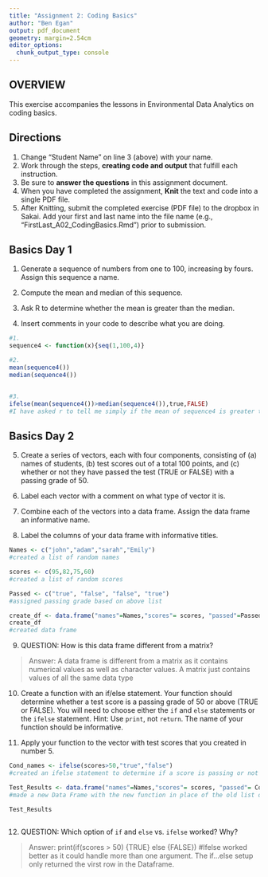 ```yaml
---
title: "Assignment 2: Coding Basics"
author: "Ben Egan"
output: pdf_document
geometry: margin=2.54cm
editor_options: 
  chunk_output_type: console
---
```


## OVERVIEW

This exercise accompanies the lessons in Environmental Data Analytics on coding basics. 

## Directions
1. Change "Student Name" on line 3 (above) with your name.
2. Work through the steps, **creating code and output** that fulfill each instruction.
3. Be sure to **answer the questions** in this assignment document.
4. When you have completed the assignment, **Knit** the text and code into a single PDF file.
5. After Knitting, submit the completed exercise (PDF file) to the dropbox in Sakai. Add your first and last name into the file name (e.g., "FirstLast_A02_CodingBasics.Rmd") prior to submission.



## Basics Day 1

1. Generate a sequence of numbers from one to 100, increasing by fours. Assign this sequence a name. 

2. Compute the mean and median of this sequence. 

3. Ask R to determine whether the mean is greater than the median. 

4. Insert comments in your code to describe what you are doing.

```r
#1. 
sequence4 <- function(x){seq(1,100,4)}

#2. 
mean(sequence4())
median(sequence4())


#3. 
ifelse(mean(sequence4())>median(sequence4()),true,FALSE)
#I have asked r to tell me simply if the mean of sequence4 is greater than the median of sequence4.
```

## Basics Day 2

5. Create a series of vectors, each with four components, consisting of (a) names of students, (b) test scores out of a total 100 points, and (c) whether or not they have passed the test (TRUE or FALSE) with a passing grade of 50.

6. Label each vector with a comment on what type of vector it is.

7. Combine each of the vectors into a data frame. Assign the data frame an informative name.

8. Label the columns of your data frame with informative titles.

```r
Names <- c("john","adam","sarah","Emily")
#created a list of random names

scores <- c(95,82,75,60)
#created a list of random scores

Passed <- c("true", "false", "false", "true")
#assigned passing grade based on above list

create_df <- data.frame("names"=Names,"scores"= scores, "passed"=Passed)
create_df
#created data frame

```

9. QUESTION: How is this data frame different from a matrix?

> Answer: A data frame is different from a matrix as it contains numerical values as well as character values. A matrix just contains values of all the same data type

10. Create a function with an if/else statement. Your function should determine whether a test score is a passing grade of 50 or above (TRUE or FALSE). You will need to choose either the `if` and `else` statements or the `ifelse` statement. Hint: Use `print`, not `return`. The name of your function should be informative.

11. Apply your function to the vector with test scores that you created in number 5. 

```r
Cond_names <- ifelse(scores>50,"true","false")
#created an ifelse statement to determine if a score is passing or not

Test_Results <- data.frame("names"=Names,"scores"= scores, "passed"= Cond_names)
#made a new Data Frame with the new function in place of the old list of whether or not the student passed

Test_Results



```

12. QUESTION: Which option of `if` and `else` vs. `ifelse` worked? Why?

> Answer: 
> print(if(scores > 50) {TRUE} else {FALSE})
#Ifelse worked better as it could handle more than one argument. The if...else setup only returned the virst row in the Dataframe.

